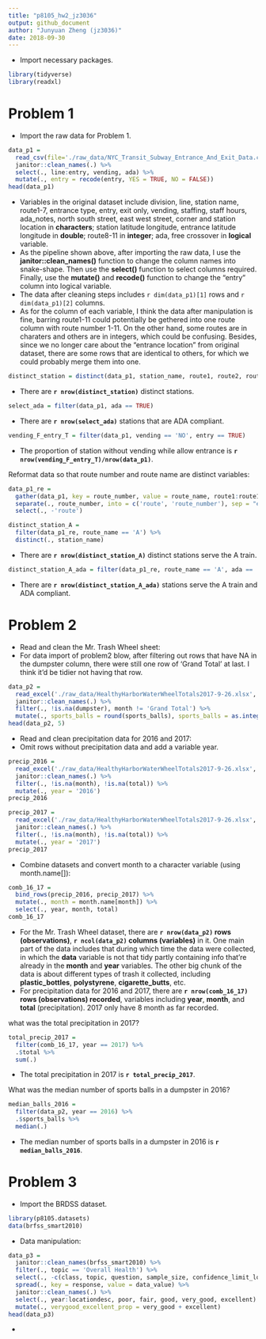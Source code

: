 ```yaml
---
title: "p8105_hw2_jz3036"
output: github_document
author: "Junyuan Zheng (jz3036)"
date: 2018-09-30
---
```


* Import necessary packages.
```r
library(tidyverse)
library(readxl)
```


# Problem 1

* Import the raw data for Problem 1.
```r
data_p1 = 
  read_csv(file='./raw_data/NYC_Transit_Subway_Entrance_And_Exit_Data.csv') %>%
  janitor::clean_names(.) %>%
  select(., line:entry, vending, ada) %>%
  mutate(., entry = recode(entry, YES = TRUE, NO = FALSE))
head(data_p1)
```

* Variables in the original dataset include division, line, station name, route1-7, entrance type, entry, exit only, vending, staffing, staff hours, ada_notes, north south street, east west street, corner and station location in __characters__; station latitude longitude, entrance latitude longitude in __double__; route8-11 in __integer__; ada, free crossover in __logical__ variable.
* As the pipeline shown above, after importing the raw data, I use the __janitor::clean_names()__ function to change the column names into snake-shape. Then use the __select()__ function to select columns required. Finally, use the __mutate()__ and __recode()__ function to change the "entry" column into logical variable.
* The data after cleaning steps includes `r dim(data_p1)[1]` rows and `r dim(data_p1)[2]` columns.
* As for the column of each variable, I think the data after manipulation is fine, barring route1-11 could potentially be gethered into one route column with route number 1-11. On the other hand, some routes are in charaters and others are in integers, which could be confusing. Besides, since we no longer care about the "entrance location" from original dataset, there are some rows that are identical to others, for which we could probably merge them into one.

```r
distinct_station = distinct(data_p1, station_name, route1, route2, route3, route4, route5, route6, route7, route8, route9, route10, route11)
```
* There are __`r nrow(distinct_station)`__ distinct stations.

```r
select_ada = filter(data_p1, ada == TRUE)
```
* There are __`r nrow(select_ada)`__ stations that are ADA compliant.

```r
vending_F_entry_T = filter(data_p1, vending == 'NO', entry == TRUE)
```
* The proportion of station without vending while allow entrance is __`r nrow(vending_F_entry_T)/nrow(data_p1)`__.

Reformat data so that route number and route name are distinct variables:
```r
data_p1_re = 
  gather(data_p1, key = route_number, value = route_name, route1:route11) %>%
  separate(., route_number, into = c('route', 'route_number'), sep = "e") %>%
  select(., -'route')
```

```r
distinct_station_A =
  filter(data_p1_re, route_name == 'A') %>%
  distinct(., station_name)
```
* There are __`r nrow(distinct_station_A)`__ distinct stations serve the A train.

```r
distinct_station_A_ada = filter(data_p1_re, route_name == 'A', ada == 'TRUE')
```
* There are __`r nrow(distinct_station_A_ada)`__ stations serve the A train and ADA compliant.

# Problem 2

* Read and clean the Mr. Trash Wheel sheet:
* For data import of problem2 blow, after filtering out rows that have NA in the dumpster column, there were still one row of 'Grand Total' at last. I think it'd be tidier not having that row.
```r
data_p2 = 
  read_excel('./raw_data/HealthyHarborWaterWheelTotals2017-9-26.xlsx', sheet = 1, range = cell_cols("A:N")) %>% 
  janitor::clean_names(.) %>%
  filter(., !is.na(dumpster), month != 'Grand Total') %>% 
  mutate(., sports_balls = round(sports_balls), sports_balls = as.integer(sports_balls))
head(data_p2, 5)
```

* Read and clean precipitation data for 2016 and 2017:
* Omit rows without precipitation data and add a variable year.
```r
precip_2016 = 
  read_excel('./raw_data/HealthyHarborWaterWheelTotals2017-9-26.xlsx', sheet = 4, range = "A2:B15") %>% 
  janitor::clean_names(.) %>%
  filter(., !is.na(month), !is.na(total)) %>%
  mutate(., year = '2016')
precip_2016
```
```r
precip_2017 = 
  read_excel('./raw_data/HealthyHarborWaterWheelTotals2017-9-26.xlsx', sheet = 3, range = "A2:B15") %>% 
  janitor::clean_names(.) %>%
  filter(., !is.na(month), !is.na(total)) %>%
  mutate(., year = '2017')
precip_2017
```

* Combine datasets and convert month to a character variable (using month.name[]):
```r
comb_16_17 = 
  bind_rows(precip_2016, precip_2017) %>% 
  mutate(., month = month.name[month]) %>% 
  select(., year, month, total)
comb_16_17
```

* For the Mr. Trash Wheel dataset, there are __`r nrow(data_p2)` rows (observations)__, __`r ncol(data_p2)` columns (variables)__ in it. One main part of the data includes that during which time the data were collected, in which the __data__ variable is not that tidy partly containing info that're already in the __month__ and __year__ variables. The other big chunk of the data is about different types of trash it collected, including __plastic_bottles__, __polystyrene__, __cigarette_butts__, etc.
* For precipitation data for 2016 and 2017, there are __`r nrow(comb_16_17)` rows (observations) recorded__, variables including __year__, __month__, and __total__ (precipitation). 2017 only have 8 month as far recorded.

what was the total precipitation in 2017?
```r
total_precip_2017 = 
  filter(comb_16_17, year == 2017) %>%
  .$total %>% 
  sum(.)
```
* The total precipitation in 2017 is __`r total_precip_2017`__.

What was the median number of sports balls in a dumpster in 2016?
```r
median_balls_2016 = 
  filter(data_p2, year == 2016) %>%
  .$sports_balls %>%
  median(.)
```
* The median number of sports balls in a dumpster in 2016 is __`r median_balls_2016`__.

# Problem 3

* Import the BRDSS dataset.
```r
library(p8105.datasets)
data(brfss_smart2010)
```

* Data manipulation:
```r
data_p3 = 
  janitor::clean_names(brfss_smart2010) %>%
  filter(., topic == 'Overall Health') %>% 
  select(., -c(class, topic, question, sample_size, confidence_limit_low:geo_location)) %>% 
  spread(., key = response, value = data_value) %>%
  janitor::clean_names(.) %>% 
  select(., year:locationdesc, poor, fair, good, very_good, excellent) %>% 
  mutate(., verygood_excellent_prop = very_good + excellent)
head(data_p3)
```

* 
